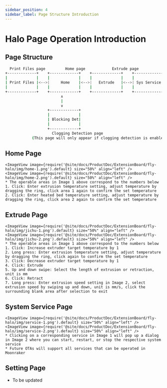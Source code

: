 ```yaml
---
sidebar_position: 4
sidebar_label: Page Structure Introduction
---
```




# Halo Page Operation Introduction

## Page Structure

```bash
  Print Files page         Home page            Extrude page           System Service page          Setting page               Device Information page
+-------------+    +-------------+    +-------------+    +-------------+    +-------------+    +-------------+
|             |    |             |    |             |    |             |    |             |    |             |
| Print Files |<-->|     Home    |<-->|   Extrude   |<-->| Sys Service |<-->|   Setting   |<-->|  Dev Info   |
|             |    |             |    |             |    |             |    |             |    |             |
+-------------+    +-------------+    +-------------+    +-------------+    +-------------+    +-------------+
                         ∧
                         |
                         ∨
                   +-------------+
                   |             |
                   | Blocking Det|
                   |             |
                   +-------------+
                     Clogging Detection page
            (This page will only appear if clogging detection is enabled in settings)
```

## Home Page

    <ImageView image={require('@site/docs/ProductDoc/ExtensionBoard/fly-halo/img/home-1.png').default} size="50%" align="left" />
    <ImageView image={require('@site/docs/ProductDoc/ExtensionBoard/fly-halo/img/home-2.png').default} size="50%" align="left" />
    * The operable areas in Image 1 above correspond to the numbers below
    1. Click: Enter extrusion temperature setting, adjust temperature by dragging the ring, click area 1 again to confirm the set temperature
    2. Click: Enter heated bed temperature setting, adjust temperature by dragging the ring, click area 2 again to confirm the set temperature

## Extrude Page

    <ImageView image={require('@site/docs/ProductDoc/ExtensionBoard/fly-halo/img/jichu-1.png').default} size="50%" align="left" />
    <ImageView image={require('@site/docs/ProductDoc/ExtensionBoard/fly-halo/img/jichu-2.png').default} size="50%" align="left" />
    * The operable areas in Image 1 above correspond to the numbers below
    1. Click: Increase extruder target temperature by 1
    2. Long press: Enter extrusion temperature setting, adjust temperature by dragging the ring, click again to confirm the set temperature
    3. Click: Decrease extruder target temperature by 1
    4. Click: Extrude
    5. Up and down swipe: Select the length of extrusion or retraction, unit is mm
    6. Click: Retract
    7. Long press: Enter extrusion speed setting in Image 2, select extrusion speed by swiping up and down, unit is mm/s, click the surrounding blank area after selection to exit

## System Service Page

    <ImageView image={require('@site/docs/ProductDoc/ExtensionBoard/fly-halo/img/service-1.png').default} size="50%" align="left" />
    <ImageView image={require('@site/docs/ProductDoc/ExtensionBoard/fly-halo/img/service-2.png').default} size="50%" align="left" />
    * Clicking on a corresponding service in Image 1 will pop up a dialog in Image 2 where you can start, restart, or stop the respective system service
    * Future OTAs will support all services that can be operated in Moonraker

## Setting Page

* To be updated
